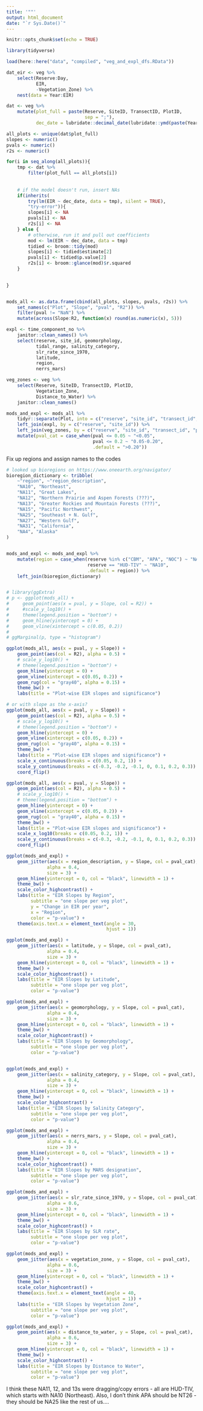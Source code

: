 ```yaml
---
title: '""'
output: html_document
date: "`r Sys.Date()`"
---
```


```r
knitr::opts_chunk$set(echo = TRUE)
```

```r
library(tidyverse)
```

```r
load(here::here("data", "compiled", "veg_and_expl_dfs.RData"))
```

```r
dat_eir <- veg %>% 
    select(Reserve:Day,
           EIR,
           -Vegetation_Zone) %>% 
    nest(data = Year:EIR)
```

```r
dat <- veg %>% 
    mutate(plot_full = paste(Reserve, SiteID, TransectID, PlotID,
                             sep = ";"),
           dec_date = lubridate::decimal_date(lubridate::ymd(paste(Year, Month, Day))))

all_plots <- unique(dat$plot_full)
slopes <- numeric()
pvals <- numeric()
r2s <- numeric()

for(i in seq_along(all_plots)){
    tmp <- dat %>% 
        filter(plot_full == all_plots[i])
    
    
    # if the model doesn't run, insert NAs
    if(inherits(
        try(lm(EIR ~ dec_date, data = tmp), silent = TRUE), 
        "try-error")){
        slopes[i] <- NA
        pvals[i] <- NA
        r2s[i] <- NA
    } else {
        # otherwise, run it and pull out coefficients
        mod <- lm(EIR ~ dec_date, data = tmp)
        tidied <- broom::tidy(mod)
        slopes[i] <- tidied$estimate[2]
        pvals[i] <- tidied$p.value[2]
        r2s[i] <- broom::glance(mod)$r.squared
    }
    

}


mods_all <- as.data.frame(cbind(all_plots, slopes, pvals, r2s)) %>% 
    set_names(c("Plot", "Slope", "pval", "R2")) %>% 
    filter(pval != "NaN") %>% 
    mutate(across(Slope:R2, function(x) round(as.numeric(x), 5)))

```


```r
expl <- time_component_no %>% 
    janitor::clean_names() %>% 
    select(reserve, site_id, geomorphology,
           tidal_range, salinity_category,
           slr_rate_since_1970,
           latitude,
           region,
           nerrs_mars)

veg_zones <- veg %>% 
    select(Reserve, SiteID, TransectID, PlotID,
           Vegetation_Zone,
           Distance_to_Water) %>% 
    janitor::clean_names()

mods_and_expl <- mods_all %>% 
    tidyr::separate(Plot, into = c("reserve", "site_id", "transect_id", "plot_id"), sep = ";") %>% 
    left_join(expl, by = c("reserve", "site_id")) %>% 
    left_join(veg_zones, by = c("reserve", "site_id", "transect_id", "plot_id")) %>% 
    mutate(pval_cat = case_when(pval <= 0.05 ~ "<0.05",
                                pval <= 0.2 ~ "0.05-0.20",
                                .default = ">0.20"))
```

Fix up regions and assign names to the codes  


```r
# looked up bioregions on https://www.oneearth.org/navigator/
bioregion_dictionary <- tribble(
    ~"region", ~"region_description",
    "NA10", "Northeast",
    "NA11", "Great Lakes",
    "NA12", "Northern Prairie and Aspen Forests (???)",
    "NA13", "Greater Rockies and Mountain Forests (???)",
    "NA15", "Pacific Northwest",
    "NA25", "Southeast + N. Gulf",
    "NA27", "Western Gulf",
    "NA31", "California",
    "NA4", "Alaska"
)


mods_and_expl <- mods_and_expl %>% 
    mutate(region = case_when(reserve %in% c("CBM", "APA", "NOC") ~ "NA25",
                              reserve == "HUD-TIV" ~ "NA10",
                              .default = region)) %>% 
    left_join(bioregion_dictionary)



```

```r
# library(ggExtra)
# p <- ggplot(mods_all) +
#     geom_point(aes(x = pval, y = Slope, col = R2)) +
#     #scale_y_log10() +
#     theme(legend.position = "bottom") +
#     geom_hline(yintercept = 0) +
#     geom_vline(xintercept = c(0.05, 0.2))
# 
# ggMarginal(p, type = "histogram")
```

```r
ggplot(mods_all, aes(x = pval, y = Slope)) +
    geom_point(aes(col = R2), alpha = 0.5) +
    # scale_y_log10() +
    # theme(legend.position = "bottom") +
    geom_hline(yintercept = 0) +
    geom_vline(xintercept = c(0.05, 0.2)) +
    geom_rug(col = "gray40", alpha = 0.15) +
    theme_bw() +
    labs(title = "Plot-wise EIR slopes and significance")

# or with slope as the x-axis?
ggplot(mods_all, aes(x = pval, y = Slope)) +
    geom_point(aes(col = R2), alpha = 0.5) +
    # scale_y_log10() +
    # theme(legend.position = "bottom") +
    geom_hline(yintercept = 0) +
    geom_vline(xintercept = c(0.05, 0.2)) +
    geom_rug(col = "gray40", alpha = 0.15) +
    theme_bw() +
    labs(title = "Plot-wise EIR slopes and significance") +
    scale_x_continuous(breaks = c(0.05, 0.2, 1)) +
    scale_y_continuous(breaks = c(-0.3, -0.2, -0.1, 0, 0.1, 0.2, 0.3)) +
    coord_flip()

ggplot(mods_all, aes(x = pval, y = Slope)) +
    geom_point(aes(col = R2), alpha = 0.5) +
    # scale_y_log10() +
    # theme(legend.position = "bottom") +
    geom_hline(yintercept = 0) +
    geom_vline(xintercept = c(0.05, 0.2)) +
    geom_rug(col = "gray40", alpha = 0.15) +
    theme_bw() +
    labs(title = "Plot-wise EIR slopes and significance") +
    scale_x_log10(breaks = c(0.05, 0.2, 1)) +
    scale_y_continuous(breaks = c(-0.3, -0.2, -0.1, 0, 0.1, 0.2, 0.3)) +
    coord_flip()
```


```r
ggplot(mods_and_expl) +
    geom_jitter(aes(x = region_description, y = Slope, col = pval_cat),
               alpha = 0.4,
               size = 3) +
    geom_hline(yintercept = 0, col = "black", linewidth = 1) +
    theme_bw() +
    scale_color_highcontrast() +
    labs(title = "EIR Slopes by Region",
         subtitle = "one slope per veg plot",
         y = "Change in EIR per year",
         x = "Region",
         color = "p-value") +
    theme(axis.text.x = element_text(angle = 30,
                                     hjust = 1))

ggplot(mods_and_expl) +
    geom_jitter(aes(x = latitude, y = Slope, col = pval_cat),
               alpha = 0.4,
               size = 3) +
    geom_hline(yintercept = 0, col = "black", linewidth = 1) +
    theme_bw() +
    scale_color_highcontrast() +
    labs(title = "EIR Slopes by Latitude",
         subtitle = "one slope per veg plot",
         color = "p-value")

ggplot(mods_and_expl) +
    geom_jitter(aes(x = geomorphology, y = Slope, col = pval_cat),
               alpha = 0.4,
               size = 3) +
    geom_hline(yintercept = 0, col = "black", linewidth = 1) +
    theme_bw() +
    scale_color_highcontrast() +
    labs(title = "EIR Slopes by Geomorphology",
         subtitle = "one slope per veg plot",
         color = "p-value")


ggplot(mods_and_expl) +
    geom_jitter(aes(x = salinity_category, y = Slope, col = pval_cat),
               alpha = 0.4,
               size = 3) +
    geom_hline(yintercept = 0, col = "black", linewidth = 1) +
    theme_bw() +
    scale_color_highcontrast() +
    labs(title = "EIR Slopes by Salinity Category",
         subtitle = "one slope per veg plot",
         color = "p-value")

ggplot(mods_and_expl) +
    geom_jitter(aes(x = nerrs_mars, y = Slope, col = pval_cat),
               alpha = 0.4,
               size = 3) +
    geom_hline(yintercept = 0, col = "black", linewidth = 1) +
    theme_bw() +
    scale_color_highcontrast() +
    labs(title = "EIR Slopes by MARS designation",
         subtitle = "one slope per veg plot",
         color = "p-value")

ggplot(mods_and_expl) +
    geom_jitter(aes(x = slr_rate_since_1970, y = Slope, col = pval_cat),
               alpha = 0.6,
               size = 3) +
    geom_hline(yintercept = 0, col = "black", linewidth = 1) +
    theme_bw() +
    scale_color_highcontrast() +
    labs(title = "EIR Slopes by SLR rate",
         subtitle = "one slope per veg plot",
         color = "p-value")

ggplot(mods_and_expl) +
    geom_jitter(aes(x = vegetation_zone, y = Slope, col = pval_cat),
               alpha = 0.6,
               size = 3) +
    geom_hline(yintercept = 0, col = "black", linewidth = 1) +
    theme_bw() +
    scale_color_highcontrast() +
    theme(axis.text.x = element_text(angle = 40,
                                     hjust = 1)) +
    labs(title = "EIR Slopes by Vegetation Zone",
         subtitle = "one slope per veg plot",
         color = "p-value")

ggplot(mods_and_expl) +
    geom_point(aes(x = distance_to_water, y = Slope, col = pval_cat),
               alpha = 0.6,
               size = 3) +
    geom_hline(yintercept = 0, col = "black", linewidth = 1) +
    theme_bw() +
    scale_color_highcontrast() +
    labs(title = "EIR Slopes by Distance to Water",
         subtitle = "one slope per veg plot",
         color = "p-value")

```



I think these NA11, 12, and 13s were dragging/copy errors - all are HUD-TIV, which starts with NA10 (Northeast).  Also, I don't think APA should be NT26 - they should be NA25 like the rest of us....
